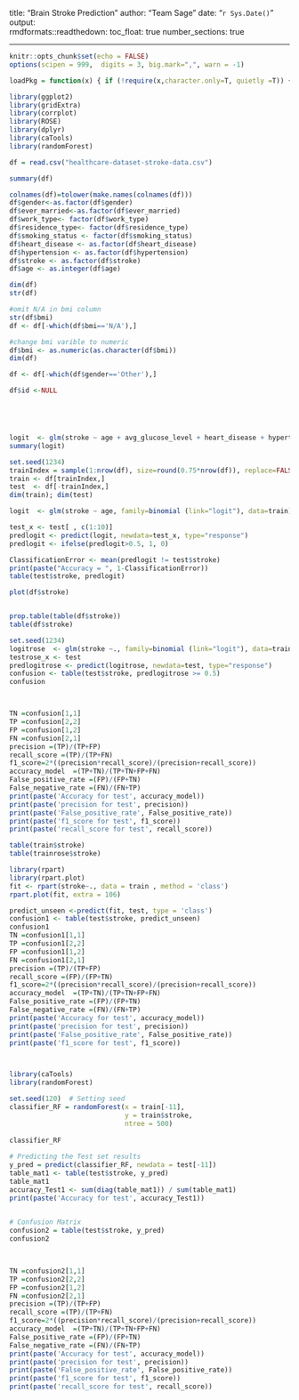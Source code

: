 title: "Brain Stroke Prediction"
author: "Team Sage"
date: "`r Sys.Date()`"
output:  
    rmdformats::readthedown:
      toc_float: true
      number_sections: true
      
---

```r
knitr::opts_chunk$set(echo = FALSE)
options(scipen = 999,  digits = 3, big.mark=",", warn = -1)
```

```r
loadPkg = function(x) { if (!require(x,character.only=T, quietly =T)) { install.packages(x,dep=T,repos="http://cran.us.r-project.org"); if(!require(x,character.only=T)) stop("Package not found") } }
```


```r

library(ggplot2)
library(gridExtra)
library(corrplot)
library(ROSE)
library(dplyr)
library(caTools)
library(randomForest)

```

```r

df = read.csv("healthcare-dataset-stroke-data.csv")

summary(df)

```





```r

colnames(df)=tolower(make.names(colnames(df)))
df$gender<-as.factor(df$gender)
df$ever_married<-as.factor(df$ever_married)
df$work_type<- factor(df$work_type)
df$residence_type<- factor(df$residence_type)
df$smoking_status <- factor(df$smoking_status)
df$heart_disease <- as.factor(df$heart_disease)
df$hypertension <- as.factor(df$hypertension)
df$stroke <- as.factor(df$stroke)
df$age <- as.integer(df$age)

dim(df)
str(df)

```





```r


#omit N/A in bmi column
str(df$bmi)
df <- df[-which(df$bmi=='N/A'),]

#change bmi varible to numeric
df$bmi <- as.numeric(as.character(df$bmi))
dim(df)

df <- df[-which(df$gender=='Other'),]

df$id <-NULL






```

```r

logit  <- glm(stroke ~ age + avg_glucose_level + heart_disease + hypertension + bmi + ever_married + bmi, family=binomial (link="logit"), data=df)
summary(logit)
```



```r
set.seed(1234)
trainIndex = sample(1:nrow(df), size=round(0.75*nrow(df)), replace=FALSE)
train <- df[trainIndex,]
test  <- df[-trainIndex,]
dim(train); dim(test)

logit  <- glm(stroke ~ age, family=binomial (link="logit"), data=train)

test_x <- test[ , c(1:10)]
predlogit <- predict(logit, newdata=test_x, type="response")
predlogit <- ifelse(predlogit>0.5, 1, 0)

ClassificationError <- mean(predlogit != test$stroke) 
print(paste("Accuracy = ", 1-ClassificationError))        
table(test$stroke, predlogit) 
```

```r


plot(df$stroke)


prop.table(table(df$stroke))
table(df$stroke)

```








```r

set.seed(1234)
logitrose  <- glm(stroke ~., family=binomial (link="logit"), data=train)
testrose_x <- test
predlogitrose <- predict(logitrose, newdata=test, type="response")
confusion <- table(test$stroke, predlogitrose >= 0.5)
confusion



TN =confusion[1,1]
TP =confusion[2,2]
FP =confusion[1,2]
FN =confusion[2,1]
precision =(TP)/(TP+FP)
recall_score =(TP)/(TP+FN)
f1_score=2*((precision*recall_score)/(precision+recall_score))
accuracy_model  =(TP+TN)/(TP+TN+FP+FN)
False_positive_rate =(FP)/(FP+TN)
False_negative_rate =(FN)/(FN+TP)
print(paste('Accuracy for test', accuracy_model))
print(paste('precision for test', precision))
print(paste('False_positive_rate', False_positive_rate))
print(paste('f1_score for test', f1_score))
print(paste('recall_score for test', recall_score))
```



```r
table(train$stroke)
table(trainrose$stroke)
```


```r

library(rpart)
library(rpart.plot)
fit <- rpart(stroke~., data = train , method = 'class')
rpart.plot(fit, extra = 106)


```
```r

predict_unseen <-predict(fit, test, type = 'class')
confusion1 <- table(test$stroke, predict_unseen)
confusion1
TN =confusion1[1,1]
TP =confusion1[2,2]
FP =confusion1[1,2]
FN =confusion1[2,1]
precision =(TP)/(TP+FP)
recall_score =(FP)/(FP+TN)
f1_score=2*((precision*recall_score)/(precision+recall_score))
accuracy_model  =(TP+TN)/(TP+TN+FP+FN)
False_positive_rate =(FP)/(FP+TN)
False_negative_rate =(FN)/(FN+TP)
print(paste('Accuracy for test', accuracy_model))
print(paste('precision for test', precision))
print(paste('False_positive_rate', False_positive_rate))
print(paste('f1_score for test', f1_score))




```




```r


library(caTools)
library(randomForest)

set.seed(120)  # Setting seed
classifier_RF = randomForest(x = train[-11],
                             y = train$stroke,
                             ntree = 500)
  
classifier_RF
  
# Predicting the Test set results
y_pred = predict(classifier_RF, newdata = test[-11])
table_mat1 <- table(test$stroke, y_pred)
table_mat1
accuracy_Test1 <- sum(diag(table_mat1)) / sum(table_mat1)
print(paste('Accuracy for test', accuracy_Test1))

  
# Confusion Matrix
confusion2 = table(test$stroke, y_pred)
confusion2
  



```

```r



TN =confusion2[1,1]
TP =confusion2[2,2]
FP =confusion2[1,2]
FN =confusion2[2,1]
precision =(TP)/(TP+FP)
recall_score =(TP)/(TP+FN)
f1_score=2*((precision*recall_score)/(precision+recall_score))
accuracy_model  =(TP+TN)/(TP+TN+FP+FN)
False_positive_rate =(FP)/(FP+TN)
False_negative_rate =(FN)/(FN+TP)
print(paste('Accuracy for test', accuracy_model))
print(paste('precision for test', precision))
print(paste('False_positive_rate', False_positive_rate))
print(paste('f1_score for test', f1_score))
print(paste('recall_score for test', recall_score))



```




